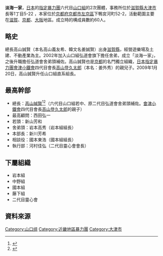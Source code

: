 {{Infobox settlement
| pushpin_map  = Japan 
| latd=35.008138 | latNS= N
| longd=135.861153 | longEW= E
}}

'''淡海一家'''，[[日本|日本]]的[[指定暴力團|指定暴力團]]六代目[[山口組|山口組]]的2次團體，事務所位於[[滋賀縣|滋賀縣]][[大津市|大津市]]長等1丁目5-22 ，本家位於[[京都府|京都府]][[京都市|京都市]][[左京區|左京區]]下鴨宮河町52-2，活動範圍主要在[[滋賀|滋賀]]、[[京都|京都]]、[[大阪市|大阪]]地區。成立時的構成員數約60人。

==略史==
總長高山誠賢（本名高山義友希、韓文名姜誠賢）出身[[滋賀縣|滋賀縣]]，經營遊樂場及土建、不動產業為主。2002年加入山口組弘道會旗下擔任舍弟，成立「淡海一家」，之後升職擔任弘道會舍弟頭補佐。高山誠賢也是[[京都|京都]]的名門獨立組織，[[日本|日本]][[指定暴力團|指定暴力團]][[會津小鐵會|會津小鐵會]]四代目會長[[高山登久太郎|高山登久太郎]]（本名：姜外秀）的親兒子。2009年1月20日，高山誠賢升任山口組直系組長。

==最高幹部==
*總長：[[高山誠賢|高山誠賢]]<ref>{{Cite web |url=http://www.nihonjournal.jp/web/jituwa_201147/index.html |title=山口組　髙山誠賢　淡海一家総長初公判 週刊実話2011/12 |access-date=2013-11-02 |archive-url=https://web.archive.org/web/20131105072331/http://www.nihonjournal.jp/web/jituwa_201147/index.html |archive-date=2013-11-05 |dead-url=yes }}</ref><ref>{{Cite web |url=http://www.nihonjournal.jp/web/jituwa_201305/index.html |title=山口組「京都恐喝事件」で髙山誠賢・淡海一家総長にも「求刑１０年」 週刊実話2013 NO.5 |access-date=2013-11-02 |archive-url=https://web.archive.org/web/20131105073607/http://www.nihonjournal.jp/web/jituwa_201305/index.html |archive-date=2013-11-05 |dead-url=yes }}</ref>（六代目山口組若中、原二代目弘道會舍弟頭補佐。[[會津小鐵會|會津小鐵會]]四代目會長[[高山登久太郎|高山登久太郎]]的親子）
*最高顧問：西田弘一 
*若頭：新山芳和
*舍弟頭：岩本高秀（岩本組組長）
*本部長：新川芳希
*相談役：國本東浩（國本組組長）
*執行部：河村佳弘（二代目靈心會會長）

==下屬組織==
*岩本組
*中野組
*國本組
*藤下組
*二代目靈心會

== 資料來源 ==
{{reflist}}

{{六代目山口組}}
{{Japan-org-stub}}

{{DEFAULTSORT:Ōmi ikka}}
[[Category:山口组|Category:山口组]]
[[Category:近畿地區暴力團|Category:近畿地區暴力團]]
[[Category:大津市|Category:大津市]]